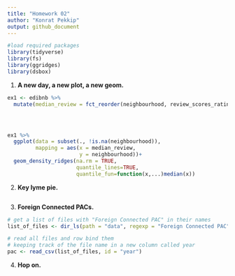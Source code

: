 ```yaml
---
title: "Homework 02"
author: "Konrat Pekkip"
output: github_document
---
```


```r
#load required packages
library(tidyverse)
library(fs)
library(ggridges)
library(dsbox)
```

1.  **A new day, a new plot, a new geom.**

```r
ex1 <- edibnb %>%
  mutate(median_review = fct_reorder(neighbourhood, review_scores_rating, median, na.rm = TRUE))




ex1 %>%
  ggplot(data = subset(., !is.na(neighbourhood)),
         mapping = aes(x = median_review,
                       y = neighbourhood))+
  geom_density_ridges(na.rm = TRUE,
                      quantile_lines=TRUE,
                      quantile_fun=function(x,...)median(x))


```

2.  **Key lyme pie.**

```r

```

3.  **Foreign Connected PACs.**

```r
# get a list of files with "Foreign Connected PAC" in their names
list_of_files <- dir_ls(path = "data", regexp = "Foreign Connected PAC")

# read all files and row bind them
# keeping track of the file name in a new column called year
pac <- read_csv(list_of_files, id = "year")
```


4.  **Hop on.**

